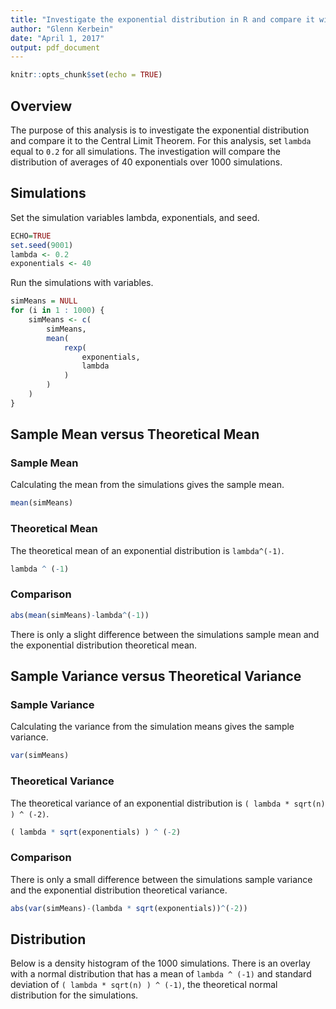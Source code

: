 ```yaml
---
title: "Investigate the exponential distribution in R and compare it with the Central Limit Theorem"
author: "Glenn Kerbein"
date: "April 1, 2017"
output: pdf_document
---
```


```r
knitr::opts_chunk$set(echo = TRUE)
```

## Overview
The purpose of this analysis is to investigate the exponential distribution and compare it to the Central Limit Theorem. For this analysis, set ``lambda`` equal to ``0.2`` for all simulations. The investigation will compare the distribution of averages of 40 exponentials over 1000 simulations.

## Simulations

Set the simulation variables lambda, exponentials, and seed.

```r
ECHO=TRUE
set.seed(9001)
lambda <- 0.2
exponentials <- 40
```

Run the simulations with variables.

```r
simMeans = NULL
for (i in 1 : 1000) {
	simMeans <- c(
		simMeans,
		mean(
			rexp(
				exponentials,
				lambda
			)
		)
	)
}
```

## Sample Mean versus Theoretical Mean

### Sample Mean

Calculating the mean from the simulations gives the sample mean.

```r
mean(simMeans)
```

### Theoretical Mean

The theoretical mean of an exponential distribution is ``lambda^(-1)``.

```r
lambda ^ (-1)
```

### Comparison

```r
abs(mean(simMeans)-lambda^(-1))
```
There is only a slight difference between the simulations sample mean and the exponential distribution theoretical mean.

## Sample Variance versus Theoretical Variance

### Sample Variance

Calculating the variance from the simulation means gives the sample variance.

```r
var(simMeans)
```

### Theoretical Variance

The theoretical variance of an exponential distribution is `` ( lambda * sqrt(n) ) ^ (-2) ``.

```r
( lambda * sqrt(exponentials) ) ^ (-2)
```

### Comparison

There is only a small difference between the simulations sample variance and the exponential distribution theoretical variance.

```r
abs(var(simMeans)-(lambda * sqrt(exponentials))^(-2))
```

## Distribution

Below is a density histogram of the 1000 simulations. There is an overlay with a normal distribution that has a mean of ``lambda ^ (-1)`` and standard deviation of ``( lambda * sqrt(n) ) ^ (-1)``, the theoretical normal distribution for the simulations.


